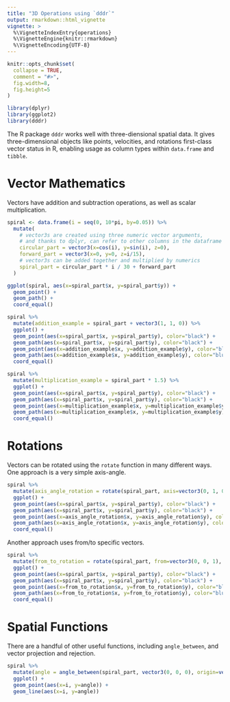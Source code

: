 ```yaml
---
title: "3D Operations using `dddr`"
output: rmarkdown::html_vignette
vignette: >
  %\VignetteIndexEntry{operations}
  %\VignetteEngine{knitr::rmarkdown}
  %\VignetteEncoding{UTF-8}
---
```


```r
knitr::opts_chunk$set(
  collapse = TRUE,
  comment = "#>",
  fig.width=8,
  fig.height=5
)
```

```r
library(dplyr)
library(ggplot2)
library(dddr)
```

The R package `dddr` works well with three-diensional spatial data. It gives three-dimensional objects like points, velocities, and rotations first-class vector status in R, enabling usage as column types within `data.frame` and `tibble`.

# Vector Mathematics

Vectors have addition and subtraction operations, as well as scalar multiplication.

```R
spiral <- data.frame(i = seq(0, 10*pi, by=0.05)) %>%
  mutate(
    # vector3s are created using three numeric vector arguments,
    # and thanks to dplyr, can refer to other columns in the dataframe
    circular_part = vector3(x=cos(i), y=sin(i), z=0),
    forward_part = vector3(x=0, y=0, z=i/15),
    # vector3s can be added together and multiplied by numerics 
    spiral_part = circular_part * i / 30 + forward_part
  )

ggplot(spiral, aes(x=spiral_part$x, y=spiral_part$y)) +
  geom_point() +
  geom_path() +
  coord_equal()
```

```R
spiral %>%
  mutate(addition_example = spiral_part + vector3(1, 1, 0)) %>%
  ggplot() +
  geom_point(aes(x=spiral_part$x, y=spiral_part$y), color="black") +
  geom_path(aes(x=spiral_part$x, y=spiral_part$y), color="black") +
  geom_point(aes(x=addition_example$x, y=addition_example$y), color="blue") +
  geom_path(aes(x=addition_example$x, y=addition_example$y), color="blue") +
  coord_equal()
```

```R
spiral %>%
  mutate(multiplication_example = spiral_part * 1.5) %>%
  ggplot() +
  geom_point(aes(x=spiral_part$x, y=spiral_part$y), color="black") +
  geom_path(aes(x=spiral_part$x, y=spiral_part$y), color="black") +
  geom_point(aes(x=multiplication_example$x, y=multiplication_example$y), color="blue") +
  geom_path(aes(x=multiplication_example$x, y=multiplication_example$y), color="blue") +
  coord_equal()
```

# Rotations

Vectors can be rotated using the `rotate` function in many different ways. One approach is a very simple axis-angle.

```R
spiral %>%
  mutate(axis_angle_rotation = rotate(spiral_part, axis=vector3(0, 1, 0), angle=pi/4)) %>%
  ggplot() +
  geom_point(aes(x=spiral_part$x, y=spiral_part$y), color="black") +
  geom_path(aes(x=spiral_part$x, y=spiral_part$y), color="black") +
  geom_point(aes(x=axis_angle_rotation$x, y=axis_angle_rotation$y), color="blue") +
  geom_path(aes(x=axis_angle_rotation$x, y=axis_angle_rotation$y), color="blue") +
  coord_equal()
```

Another approach uses from/to specific vectors.

```R
spiral %>%
  mutate(from_to_rotation = rotate(spiral_part, from=vector3(0, 0, 1), to=vector3(-1, -1, -1))) %>%
  ggplot() +
  geom_point(aes(x=spiral_part$x, y=spiral_part$y), color="black") +
  geom_path(aes(x=spiral_part$x, y=spiral_part$y), color="black") +
  geom_point(aes(x=from_to_rotation$x, y=from_to_rotation$y), color="blue") +
  geom_path(aes(x=from_to_rotation$x, y=from_to_rotation$y), color="blue") +
  coord_equal()
```

# Spatial Functions

There are a handful of other useful functions, including `angle_between`, and vector projection and rejection.

```R
spiral %>%
  mutate(angle = angle_between(spiral_part, vector3(0, 0, 0), origin=vector3(0, -2, 0))) %>%
  ggplot() +
  geom_point(aes(x=i, y=angle)) +
  geom_line(aes(x=i, y=angle))
```





